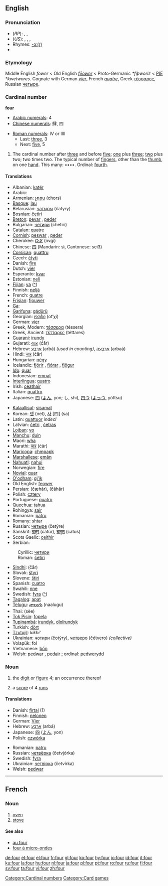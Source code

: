 ==English==

{{rank|feet|lay|along|330|four|wish|gone|times}}

===Pronunciation===
* (''RP''): {{AHD|fô}}, {{IPA|/fɔː/}}, {{SAMPA|/fO:/}}
* (''US''): {{AHD|fôr}}, {{IPA|/fɔːr/}}, {{IPA|/foʊr/}}, {{SAMPA|/fO:r/}}
* Rhymes: [[rhymes:English:-ɔː(r)|-ɔː(r)]]
* {{audio|en-us-four.ogg|Audio (US)}}
===Etymology===
Middle English ''fower'' < Old English ''[[fēower]]'' < Proto-Germanic ''*fiþworiz'' < [[PIE]] ''*kwetwores''. Cognate with German ''[[vier]]'', French ''[[quatre]]'', Greek [[τέσσαρες]], Russian [[четыре]].

=== Cardinal number ===
'''four'''

*[[w:Arabic numerals|Arabic numerals]]: 4
*[[w:Chinese numerals|Chinese numerals]]: 肆, 四

*[[w:Roman numerals|Roman numerals]]: IV or IIII
**Last: [[three]], 3
**Next: [[five]], 5

# The cardinal number after [[three]] and before [[five]]; [[one]] plus [[three]]; [[two]] plus two; two times two. The typical number of [[finger]]s, other than the [[thumb]], on one [[hand]]. This many: ••••. Ordinal: [[fourth]].

==== Translations ====
{{top}}
*Albanian: [[katër]]
*Arabic: {{ARchar|[[اربعة|أربعة]]}} {{Unicode|(’árbaʕa)}}
*Armenian: [[չորս]] (chors)
*[[Basque]]: [[lau]]
*Belarusian: [[чатыры]] (čatyry)
*Bosnian: [[četiri]]
*[[Breton]]: [[pevar]] {{m}}, [[peder]] {{f}}
*Bulgarian: [[четири]] (chetiri)
*[[Catalan]]: [[quatre]]
*[[Cornish]]: [[peswar]] {{m}}, [[peder]] {{f}}
*Cherokee: [[ᏅᎩ]] (nvgi)
*Chinese: [[四]] (Mandarin: sì, Cantonese: sei3)
*[[Corsican]]: [[quattru]]
*Czech: [[čtyři]]
*Danish: [[fire#Danish|fire]]
*Dutch: [[vier]]
*Esperanto: [[kvar]]
*Estonian: [[neli]]
*[[Fijian]]: [[va#Fijian|va]] ([[:fj:va|^]])
*Finnish: [[neljä]] 
*French: [[quatre]] {{m}}
*[[Frisian]]: [[fjouwer]]
*[[Ga]]: {{Unicode|[[ejwɛ]]}}
*[[Garífuna]]: [[gádürü]]
*Georgian: [[ოთხი]] (ot‘χi)
*German: [[vier]]
*Greek, Modern: [[τέσσερα]] (téssera)
*Greek, Ancient: [[τέτταρες]] (téttares)
*[[Guarani]]: [[irundy]]
*Gujarati: [[ચાર]] (ćār)
*Hebrew: [[ארבע|אַרְבַּע]] (arbá) {{f}} ''(used in counting)'', [[ארבעה|אַרְבָּעָה]] (arbaá) {{m}}
*Hindi: [[चार]] (ćār)
*Hungarian: [[négy]]
*Icelandic: [[fjórir]] {{m}}, [[fjórar]] {{f}}, [[fjögur]] {{n}}
*[[Ido]]: [[quar]]
*Indonesian: [[empat]]
*[[Interlingua]]: [[quatro]]
*Irish: [[ceathair]]
*Italian: [[quattro]] {{m}}
*Japanese: [[四]] ([[よん]], yon; し, shi), [[四つ]] ([[よっつ]], yóttsu)
{{mid}}
*[[Kalaallisut]]: [[sisamat]]
*Korean: [[넷]] (net), [[사]] [四] (sa)
*Latin: [[quattuor]] ''indecl''
*Latvian: [[četri]] {{m}}, [[četras]] {{f}}
*[[Lojban]]: [[vo]]
*[[Manchu]]: [[duin]]
*Maori: [[wha]]
*Marathi: [[चार]] (ćār)
*[[Maricopa]]: [[chmpapk]]
*[[Marshallese]]: [[emān]]
*[[Nahuatl]]: [[nahui]]
*Norwegian: [[fire#Norwegian|fire]]
*[[Novial]]: [[quar]]
*[[O'odham]]: [[giʼik]]
*Old English: [[feower]]
*Persian: {{FAchar|[[چهار|چَهار]]}} (čæhār), (čāhār)
*Polish: [[cztery]]
*Portuguese: [[quatro]]
*Quechua: [[tahua]]
*Rohingya: [[sair]]
*Romanian: [[patru]]
*Romany: [[shtar]]
*Russian: [[четыре]] (četýre)
*Sanskrit: [[चतुर्]] (catúr), [[चतुस्]] (catus)
*Scots Gaelic: [[ceithir]]
*Serbian:
:Cyrillic: [[четири]]
:Roman: [[četiri]]
*[[Sindhi]]: {{SDchar|[[چار]]}} (čār)
*Slovak: [[štyri]]
*Slovene: [[štiri]]
*Spanish: [[cuatro]]
*Swahili: [[nne]]
*Swedish: [[fyra]] ([[:sv:fyra|^]])
*[[Tagalog]]: [[apat]]
*[[Telugu]]: [[నాలుగు]] (naalugu)
*Thai: {{THchar|[[สี่]]}} (sèe)
*[[Tok Pisin]]: [[fopela]]
*[[Tupinambá]]: [[irundyk]], [[oîoîrundyk]]
*Turkish: [[dört]]
*[[Tzutujil]]: ''kikhi'''
*Ukrainian: [[чотири]] (čotýry), [[четверо]] (čétvero) ''(collective)''
*Volapük: fol
*Vietnamese: [[bốn]]
*Welsh: [[pedwar]] {{m}}, [[pedair]] {{f}}; ordinal: [[pedwerydd]]
{{bottom}}

=== Noun ===
{{en-noun-reg-both}}

# {{countable}} the [[digit]] or [[figure]] 4; an occurrence thereof
# {{cattag|cricket|countable}} a [[score]] of 4 [[run]]s

==== Translations ====
{{rfc-trans}}
{{top}}
*Danish: [[firtal]] {{n}} (1)
*Finnish: [[nelonen]]
*German: [[Vier]] {{f}}
*Hebrew: [[ארבע]] (arbá) {{f}}
*Japanese: [[四]] ([[よん]], yon)
*Polish: [[czwórka]] {{f}}
{{mid}}
*Romanian: [[patru]] {{m}}
*Russian: [[четвёрка]] (četvjórka) {{f}}
*Swedish: [[fyra]]
*Ukrainian: [[четвірка]] (četvírka) {{f}}
*Welsh: [[pedwar]] {{m}}
{{bottom}}

----

==French==
===Noun===
{{fr-noun-reg|m}}

# [[oven]]
# [[stove]]

====See also====
*[[au four]]
*[[four à micro-ondes]]

[[Category:Cardinal numbers]]
[[Category:Card games]]

[[de:four]]
[[et:four]]
[[el:four]]
[[fr:four]]
[[gl:four]]
[[ko:four]]
[[hy:four]]
[[io:four]]
[[id:four]]
[[it:four]]
[[ku:four]]
[[la:four]]
[[hu:four]]
[[nl:four]]
[[ja:four]]
[[pl:four]]
[[pt:four]]
[[ro:four]]
[[ru:four]]
[[fi:four]]
[[sv:four]]
[[ta:four]]
[[vi:four]]
[[zh:four]]